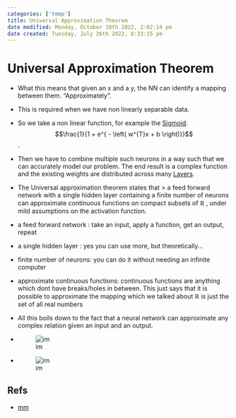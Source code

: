 ```yaml
---
categories: ['temp']
title: Universal Approximation Theorem
date modified: Monday, October 10th 2022, 2:02:14 pm
date created: Tuesday, July 26th 2022, 8:33:15 pm
---
```


# Universal Approximation Theorem
- What this means that given an x and a y, the NN can identify a mapping between them. "Approximately".
- This is required when we have non linearly separable data.
- So we take a non linear function, for example the [Sigmoid](Sigmoid.qmd). $$\frac{1}{1 + e^{ - \left( w^{T}x + b \right)}}$$.
- Then we have to combine multiple such neurons in a way such that we can accurately model our problem. The end result is a complex function and the existing weights are distributed across many [Layers](Layers.qmd).
- The Universal approximation theorem states that
	> a feed forward network with a single hidden layer containing a finite number of neurons can approximate continuous functions on compact subsets of $\mathbb{R}$ , under mild assumptions on the activation function.

- a feed forward network : take an input, apply a function, get an output, repeat
- a single hidden layer : yes you can use more, but theoretically…
- finite number of neurons: you can do it without needing an infinite computer
- approximate continuous functions: continuous functions are anything which dont have breaks/holes in between. This just says that it is possible to approximate the mapping which we talked about $\mathbb{R}$ is just the set of all real numbers
- All this boils down to the fact that a neural network can approximate any complex relation given an input and an output.
- ![im](images/Pasted%20image%2020220316173226.png)
- ![im](images/Pasted%20image%2020220316173244.png)

## Refs
- [mm](https://medium.com/hackernoon/illustrative-proof-of-universal-approximation-theorem-5845c02822f6)



